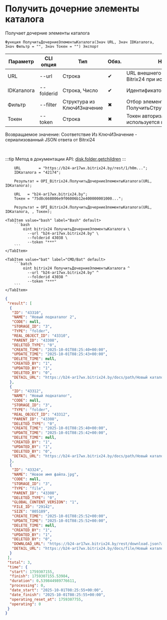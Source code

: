 ﻿---
sidebar_position: 7
description: Получить дочерние элементы каталога и другие функции для работы с Bitrix24 в Открытом пакете интеграций - бесплатной open-source библиотеке интеграций для 1С:Предприятие 8, OneScript и CLI
keywords: [1C, 1С, 1С:Предприятие, 1С:Предприятие 8.3, API, Интеграция, Сервисы, Обмен, OneScript, CLI, Bitrix24]
---


# Получить дочерние элементы каталога
 Получает дочерние элементы каталога



`Функция ПолучитьДочерниеЭлементыКаталога(Знач URL, Знач IDКаталога, Знач Фильтр = "", Знач Токен = "") Экспорт`

  | Параметр | CLI опция | Тип | Обяз. | Назначение |
  |-|-|-|-|-|
  | URL | --url | Строка | &#x2714; | URL внешнего вебхука или адрес Bitrix24 при использовании токена |
  | IDКаталога | --folderid | Строка, Число | &#x2714; | Идентификатор каталога |
  | Фильтр | --filter | Структура из КлючИЗначение | &#x2716; | Отбор элементов (См. ПолучитьСтруктуруФильтраКаталога) |
  | Токен | --token | Строка | &#x2716; | Токен авторизации, если используется не вебхук |

  
  Возвращаемое значение:   Соответствие Из КлючИЗначение - сериализованный JSON ответа от Bitrxi24

<br/>

:::tip
Метод в документации API: [disk.folder.getchildren](https://dev.1c-bitrix.ru/rest_help/disk/folder/disk_folder_getchildren.php)
:::
<br/>


```bsl title="Пример использования для 1С:Предприятие/OneScript"
    URL        = "https://b24-ar17wx.bitrix24.by/rest/1/h0m...";
    IDКаталога = "42174";

    Результат = OPI_Bitrix24.ПолучитьДочерниеЭлементыКаталога(URL, IDКаталога);

    URL   = "b24-ar17wx.bitrix24.by";
    Токен = "75d8c668006e9f06006b12e400000001000...";

    Результат = OPI_Bitrix24.ПолучитьДочерниеЭлементыКаталога(URL, IDКаталога, , Токен);
```
    

 <Tabs>
  
    <TabItem value="bash" label="Bash" default>
        ```bash
            oint bitrix24 ПолучитьДочерниеЭлементыКаталога \
              --url "b24-ar17wx.bitrix24.by" \
              --folderid 43038 \
              --token "***"
        ```
    </TabItem>
  
    <TabItem value="bat" label="CMD/Bat" default>
        ```batch
            oint bitrix24 ПолучитьДочерниеЭлементыКаталога ^
              --url "b24-ar17wx.bitrix24.by" ^
              --folderid 43038 ^
              --token "***"
        ```
    </TabItem>
</Tabs>


```json title="Результат"
{
 "result": [
  {
   "ID": "43310",
   "NAME": "Новый подкаталог 2",
   "CODE": null,
   "STORAGE_ID": "3",
   "TYPE": "folder",
   "REAL_OBJECT_ID": "43310",
   "PARENT_ID": "43308",
   "DELETED_TYPE": "0",
   "CREATE_TIME": "2025-10-01T08:25:40+00:00",
   "UPDATE_TIME": "2025-10-01T08:25:43+00:00",
   "DELETE_TIME": null,
   "CREATED_BY": "1",
   "UPDATED_BY": "1",
   "DELETED_BY": "0",
   "DETAIL_URL": "https://b24-ar17wx.bitrix24.by/docs/path/Новый каталог/Новый подкаталог 2"
  },
  {
   "ID": "43312",
   "NAME": "Новый подкаталог",
   "CODE": null,
   "STORAGE_ID": "3",
   "TYPE": "folder",
   "REAL_OBJECT_ID": "43312",
   "PARENT_ID": "43308",
   "DELETED_TYPE": "0",
   "CREATE_TIME": "2025-10-01T08:25:40+00:00",
   "UPDATE_TIME": "2025-10-01T08:25:42+00:00",
   "DELETE_TIME": null,
   "CREATED_BY": "1",
   "UPDATED_BY": "1",
   "DELETED_BY": "0",
   "DETAIL_URL": "https://b24-ar17wx.bitrix24.by/docs/path/Новый каталог/Новый подкаталог"
  },
  {
   "ID": "43324",
   "NAME": "Новое имя файла.jpg",
   "CODE": null,
   "STORAGE_ID": "3",
   "TYPE": "file",
   "PARENT_ID": "43308",
   "DELETED_TYPE": "0",
   "GLOBAL_CONTENT_VERSION": "1",
   "FILE_ID": "29142",
   "SIZE": "805189",
   "CREATE_TIME": "2025-10-01T08:25:52+00:00",
   "UPDATE_TIME": "2025-10-01T08:25:52+00:00",
   "DELETE_TIME": null,
   "CREATED_BY": "1",
   "UPDATED_BY": "1",
   "DELETED_BY": "0",
   "DOWNLOAD_URL": "https://b24-ar17wx.bitrix24.by/rest/download.json?auth=fdf2dc68006e9f06006b12e40000000100000743ea9cbcbf4cb93930c7e3fc9cff080f&token=disk%7CaWQ9NDMzMjQmXz0wSjFiejEyR0VGR3RoSFV1bEUzVHNHWGRxWGNvc3JkcQ%3D%3D%7CImRvd25sb2FkfGRpc2t8YVdROU5ETXpNalFtWHowd1NqRmllakV5UjBWR1IzUm9TRlYxYkVVelZITkhXR1J4V0dOdmMzSmtjUT09fGZkZjJkYzY4MDA2ZTlmMDYwMDZiMTJlNDAwMDAwMDAxMDAwMDA3NDNlYTljYmNiZjRjYjkzOTMwYzdlM2ZjOWNmZjA4MGYi.qvy08rmClZYzX0FxLEBG5CRa3RLN7cWbpHLbiwhsep4%3D",
   "DETAIL_URL": "https://b24-ar17wx.bitrix24.by/docs/file/Новый каталог/Новое имя файла.jpg"
  }
 ],
 "total": 3,
 "time": {
  "start": 1759307155,
  "finish": 1759307155.53984,
  "duration": 0.539844989776611,
  "processing": 0,
  "date_start": "2025-10-01T08:25:55+00:00",
  "date_finish": "2025-10-01T08:25:55+00:00",
  "operating_reset_at": 1759307755,
  "operating": 0
 }
}
```
